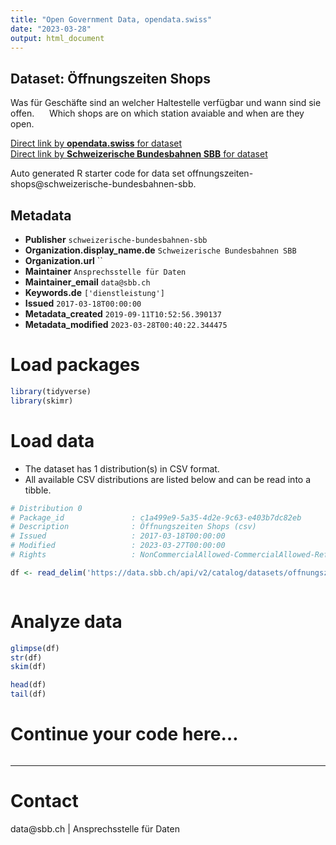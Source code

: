 ```yaml
---
title: "Open Government Data, opendata.swiss"
date: "2023-03-28"
output: html_document
---
```


## Dataset: Öffnungszeiten Shops

Was für Geschäfte sind an welcher Haltestelle verfügbar und wann sind sie offen.      Which shops are on which station avaiable and when are they open. 

[Direct link by **opendata.swiss** for dataset](https://opendata.swiss/de/dataset/offnungszeiten-shops1)<br>
[Direct link by **Schweizerische Bundesbahnen SBB** for dataset](https://data.sbb.ch/explore/dataset/offnungszeiten-shops/)

Auto generated R starter code for data set offnungszeiten-shops@schweizerische-bundesbahnen-sbb.

## Metadata

- **Publisher** `schweizerische-bundesbahnen-sbb`
- **Organization.display_name.de** `Schweizerische Bundesbahnen SBB`
- **Organization.url** ``
- **Maintainer** `Ansprechsstelle für Daten`
- **Maintainer_email** `data@sbb.ch`
- **Keywords.de** `['dienstleistung']`
- **Issued** `2017-03-18T00:00:00`
- **Metadata_created** `2019-09-11T10:52:56.390137`
- **Metadata_modified** `2023-03-28T00:40:22.344475`


# Load packages

```r

library(tidyverse)
library(skimr)

```

# Load data

-   The dataset has 1 distribution(s) in CSV format.
-   All available CSV distributions are listed below and can be read into a tibble.

```r

# Distribution 0
# Package_id               : c1a499e9-5a35-4d2e-9c63-e403b7dc82eb
# Description              : Öffnungszeiten Shops (csv)
# Issued                   : 2017-03-18T00:00:00
# Modified                 : 2023-03-27T00:00:00
# Rights                   : NonCommercialAllowed-CommercialAllowed-ReferenceRequired

df <- read_delim('https://data.sbb.ch/api/v2/catalog/datasets/offnungszeiten-shops/exports/csv')



```

# Analyze data

```r

glimpse(df)
str(df)
skim(df)

head(df)
tail(df)

```

# Continue your code here...

```r

```

------------------------------------------------------------------------

# Contact

data@sbb.ch | Ansprechsstelle für Daten
